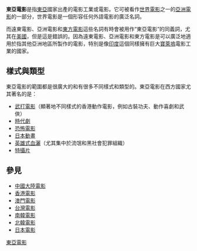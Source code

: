 {{noteTA
|1=zh:南北朝鮮; zh-hans:韩朝; zh-hant:南北韓;
|2=zh:朝鮮電影; zh-hans:朝鲜电影; zh-hant:北韓電影;
}}

{{東方電影}}

'''東亞電影'''是指[[東亞|東亞]]國家出產的電影工業或電影。它可被看作[[世界電影|世界電影]]之一的[[亞洲電影|亞洲電影]]的一部分，世界電影是一個形容任何外語電影的廣泛名詞。

而遠東電影、亞洲電影和[[東方電影|東方電影]]這些名詞有時會被用作“東亞電影”的同義詞，尤其在[[美國|美國]]，但是這是錯誤的。因為遠東電影、亞洲電影和東方電影是可以廣泛地適用於指其他亞洲地區所製作的電影，特別是像[[印度|印度]]這個同樣擁有巨大[[寶萊塢|寶萊塢]]電影工業的國家。 

==樣式與類型==
東亞電影的範圍都是很廣大的和有很多不同樣式和類型的。東亞電影在西方國家尤其著名的是：
* [[武打電影|武打電影]]（顯著地不同樣式的香港動作電影，例如古裝功夫、動作喜劇和武俠）
* [[時代劇|時代劇]] 
* [[恐怖電影|恐怖電影]] 
* [[日本動畫|日本動畫]]
* [[英雄式血灑|英雄式血灑]]（尤其集中於流氓和黑社會犯罪組織）
* [[特攝片|特攝片]]

== 參見 ==
* [[中國大陸電影|中國大陸電影]] 
* [[香港電影|香港電影]]
* [[澳門電影|澳門電影]]
* [[台灣電影|台灣電影]]
* [[南韓電影|南韓電影]]
* [[北韓電影|北韓電影]]
* [[日本電影|日本電影]]

{{Movie-stub}}
{{世界電影}}

[[Category:東亞電影|]]